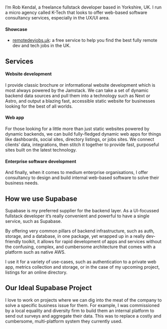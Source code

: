 I’m Rob Kendal, a freelance fullstack developer based in Yorkshire, UK. I run a micro agency called K-Tech that looks to offer web-based software consultancy services, especially in the UX/UI area.

#### Showcase

- [remotedevjobs.uk](https://remotedevjobs.uk/): a free service to help you find the best fully remote dev and tech jobs in the UK.

## Services

#### Website development

I provide classic brochure or informational website development which is most always powered by the Jamstack. We can take a set of dynamic backend data sources and pull them into a technology such as Next or Astro, and output a blazing fast, accessible static website for businesses looking for the best of all worlds.

#### Web app

For those looking for a little more than just static websites powered by dynamic backends, we can build fully-fledged dynamic web apps for things like dashboards, social sites, directory listings, or jobs sites.
We connect clients’ data, integrations, then stitch it together to provide fast, purposeful sites built on the latest technology.

#### Enterprise software development

And finally, when it comes to medium enterprise organisations, I offer consultancy to design and build internal web-based software to solve their business needs.

## How we use Supabase

Supabase is my preferred supplier for the backend layer. As a UI-focussed fullstack developer it’s really convenient and powerful to have a single service, such as Supabase.

By offering very common pillars of backend infrastructure, such as auth, storage, and a database, in one package, yet wrapped up in a really dev-friendly toolkit, it allows for rapid development of apps and services without the confusing, complex, and cumbersome architecture that comes with a platform such as native AWS.

I use it for a variety of use-cases, such as authentication to a private web app, metrics collection and storage, or in the case of my upcoming project, listings for an online directory.

## Our Ideal Supabase Project

I love to work on projects where we can dig into the meat of the company to solve a specific business issue for them. For example, I was commissioned by a local equality and diversity firm to build them an internal platform to send out surveys and aggregate their data. This was to replace a costly and cumbersome, multi-platform system they currently used.
